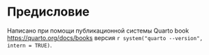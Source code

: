 # Предисловие {.unnumbered}

Написано при помощи публикационной системы Quarto book <https://quarto.org/docs/books> версия `r system("quarto --version", intern = TRUE)`.
